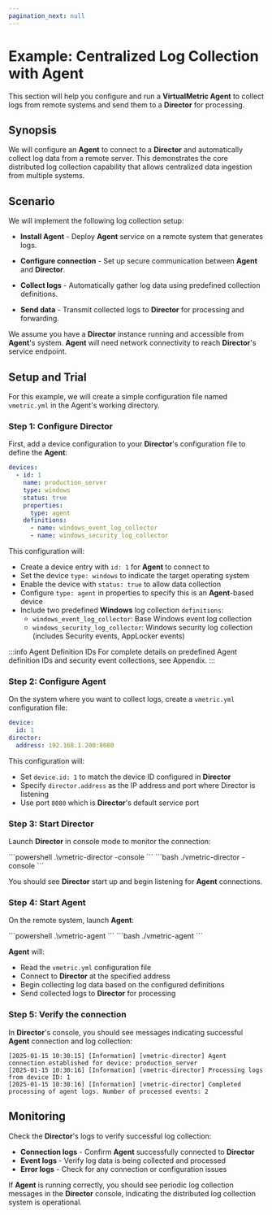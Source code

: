 ```yaml
---
pagination_next: null
---
```



# Example: Centralized Log Collection with Agent

This section will help you configure and run a **VirtualMetric Agent** to collect logs from remote systems and send them to a **Director** for processing.

## Synopsis

We will configure an **Agent** to connect to a **Director** and automatically collect log data from a remote server. This demonstrates the core distributed log collection capability that allows centralized data ingestion from multiple systems.

## Scenario

We will implement the following log collection setup:

- **Install Agent** - Deploy **Agent** service on a remote system that generates logs.

- **Configure connection** - Set up secure communication between **Agent** and **Director**.

- **Collect logs** - Automatically gather log data using predefined collection definitions.

- **Send data** - Transmit collected logs to **Director** for processing and forwarding.

We assume you have a **Director** instance running and accessible from **Agent**'s system. **Agent** will need network connectivity to reach **Director**'s service endpoint.

## Setup and Trial

<ImportantConfigFiles />

For this example, we will create a simple configuration file named `vmetric.yml` in the Agent's working directory.

### Step 1: Configure Director

First, add a device configuration to your **Director**'s configuration file to define the **Agent**:

```yaml title="director-config.yml"
devices:
  - id: 1
    name: production_server
    type: windows
    status: true
    properties:
      type: agent 
    definitions:
      - name: windows_event_log_collector
      - name: windows_security_log_collector
```

This configuration will:

- Create a device entry with `id: 1` for **Agent** to connect to
- Set the device `type: windows` to indicate the target operating system
- Enable the device with `status: true` to allow data collection
- Configure `type: agent` in properties to specify this is an **Agent**-based device
- Include two predefined **Windows** log collection `definitions`:
  - `windows_event_log_collector`: Base Windows event log collection
  - `windows_security_log_collector`: Windows security log collection (includes Security events, AppLocker events)

:::info Agent Definition IDs
For complete details on predefined Agent definition IDs and security event collections, see <Topic id="appendix-agent-ids">Appendix</Topic>.
:::

### Step 2: Configure Agent

On the system where you want to collect logs, create a `vmetric.yml` configuration file:

```yaml title="vmetric.yml"
device:
  id: 1
director:
  address: 192.168.1.200:8080
```

This configuration will:

- Set `device.id: 1` to match the device ID configured in **Director**
- Specify `director.address` as the IP address and port where Director is listening
- Use port `8080` which is **Director**'s default service port

### Step 3: Start Director

Launch **Director** in console mode to monitor the connection:

<Tabs>
  <TabItem value="powershell" label="PowerShell" default>
    ```powershell
    .\vmetric-director -console
    ```
  </TabItem>
  <TabItem value="bash" label="Bash">
    ```bash
    ./vmetric-director -console
    ```
  </TabItem>
</Tabs>

You should see **Director** start up and begin listening for **Agent** connections.

### Step 4: Start Agent

On the remote system, launch **Agent**:

<Tabs>
  <TabItem value="powershell" label="PowerShell" default>
    ```powershell
    .\vmetric-agent
    ```
  </TabItem>
  <TabItem value="bash" label="Bash">
    ```bash
    ./vmetric-agent
    ```
  </TabItem>
</Tabs>

**Agent** will:

- Read the `vmetric.yml` configuration file
- Connect to **Director** at the specified address
- Begin collecting log data based on the configured definitions
- Send collected logs to **Director** for processing

### Step 5: Verify the connection

In **Director**'s console, you should see messages indicating successful **Agent** connection and log collection:

```console
[2025-01-15 10:30:15] [Information] [vmetric-director] Agent connection established for device: production_server
[2025-01-15 10:30:16] [Information] [vmetric-director] Processing logs from device ID: 1
[2025-01-15 10:30:16] [Information] [vmetric-director] Completed processing of agent logs. Number of processed events: 2
```

<InfoUpdateConfigLive />

## Monitoring

Check the **Director**'s logs to verify successful log collection:

- **Connection logs** - Confirm **Agent** successfully connected to **Director**
- **Event logs** - Verify log data is being collected and processed
- **Error logs** - Check for any connection or configuration issues

If **Agent** is running correctly, you should see periodic log collection messages in the **Director** console, indicating the distributed log collection system is operational.
